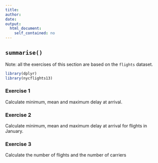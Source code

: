 ```yaml
---
title:
author:
date:
output:
  html_document:
    self_contained: no
---
```




## `summarise()`
Note: all the exercises of this section are based on the `flights` dataset.


```r
library(dplyr)
library(nycflights13)
```


### Exercise 1
Calculate minimum, mean and maximum delay at arrival.




### Exercise 2
Calculate minimum, mean and maximum delay at arrival for flights in January.




### Exercise 3
Calculate the number of flights and the number of carriers



